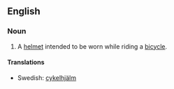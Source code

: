 ==English==

===Noun===
{{wikipedia}}
{{en-noun|sg=[[bicycle]] [[helmet]]}}

# A [[helmet]] intended to be worn while riding a [[bicycle]].

====Translations====
{{trans-top|a helmet}}
{{trans-mid}}
*Swedish: [[cykelhjälm]] {{c}}
{{trans-bottom}}